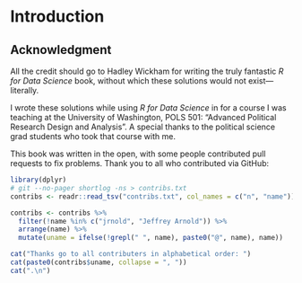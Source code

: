 # Introduction

## Acknowledgment

All the credit should go to Hadley Wickham for writing the truly fantastic *R for Data Science* book,
without which these solutions would not exist---literally.

I wrote these solutions while using *R for Data Science* in for a course I was teaching at the University of Washington, POLS 501: "Advanced Political Research Design and Analysis".
A special thanks to the political science grad students who took that course with me.

This book was written in the open, with some people contributed pull requests to fix problems.
Thank you to all who contributed via GitHub:

```r
library(dplyr)
# git --no-pager shortlog -ns > contribs.txt
contribs <- readr::read_tsv("contribs.txt", col_names = c("n", "name"))

contribs <- contribs %>%
  filter(!name %in% c("jrnold", "Jeffrey Arnold")) %>%
  arrange(name) %>%
  mutate(uname = ifelse(!grepl(" ", name), paste0("@", name), name))

cat("Thanks go to all contributers in alphabetical order: ")
cat(paste0(contribs$uname, collapse = ", "))
cat(".\n")
```
